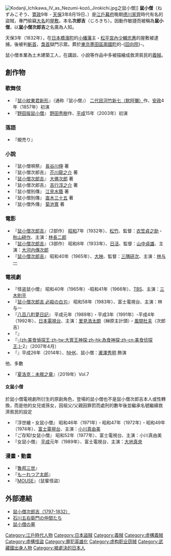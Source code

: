 [[File:Kodanji_Ichikawa_IV_as_Nezumi-kozō_Jirokichi.jpg|thumb]]之鼠小僧]]
'''鼠小僧'''（ねずみこぞう、[[寛政|寛政]]9年 - [[天保_(日本)|天保]]3年8月19日、{{bd|1797年||1832年|9月13日|}}）是[[江戶幕府|江戶幕府]]晚期[[德川家齊|德川家齊]]時代有名的盜賊，專門偷竊[[大名_(稱謂)|大名]]的[[屋敷|屋敷]]。本名'''次郎吉'''（じろきち）。因動作敏捷而被稱為'''鼠小僧'''，以'''鼠小僧次郎吉'''之名廣為人知。

天保3年（1832年），在[[日本橋|日本橋]][[濱町|濱町]]的[[小幡藩|小幡藩]]主・[[松平忠惠|松平宮內少輔忠惠]]的屋敷被逮捕，後被判[[斬首|斬首]]，[[梟首|梟首]]獄門示眾。葬於[[東京|東京]][[墨田區|墨田區]][[兩國町|兩國町]]的-{[[回向院|回向院]]}-。

鼠小僧本業為土木建築工人，在講談、小說等作品中多被描繪成救濟貧民的[[義賊|義賊]]。

==創作物==
===歌舞伎===
* 『[[鼠小紋東君新形|鼠小紋東君新形]]』（通称『鼠小僧』） [[河竹默阿彌|二代目河竹新七（默阿彌）]]作、[[安政|安政]]4年（1857年）初演
* 『[[野田版鼠小僧|野田版鼠小僧]]』 [[野田秀樹|野田秀樹]]作、[[平成|平成]]15年（2003年）初演

===落語===
* 『蜆売り』

===小說===
* 『鼠小僧唄祭』 [[長谷川伸|長谷川伸]] 著
* 『鼠小僧次郎吉』 [[芥川龍之介|芥川龍之介]] 著
* 『[[鼠小僧次郎吉_(大佛次郎)|鼠小僧次郎吉]]』 [[大佛次郎|大佛次郎]] 著
* 『鼠小僧次郎吉』 [[吉行淳之介|吉行淳之介]] 著
* 『鼠小僧別傳』 [[江見水蔭|江見水蔭]] 著
* 『鼠小僧別傳』 [[直木三十五|直木三十五]] 著
* 『鼠小僧外傳』 [[菊池寬|菊池寬]] 著

===電影===
* 『[[鼠小僧次郎吉_(大佛次郎)|鼠小僧次郎吉]]』（2部作） [[昭和|昭和]]7年（1932年）、[[松竹|松竹]]、監督：[[衣笠貞之助|衣笠貞之助]]・[[秋山耕作|秋山耕作]]、主演：[[林長二郎|林長二郎]]
* 『[[鼠小僧次郎吉_(大佛次郎)|鼠小僧次郎吉]]』（3部作） 昭和8年（1933年）、[[日活|日活]]、監督：[[山中貞雄|山中貞雄]]、主演：[[大河内傳次郎|大河内傳次郎]]
* 『[[鼠小僧次郎吉_(大佛次郎)|鼠小僧次郎吉]]』 昭和40年（1965年）、[[大映|大映]]、監督：[[三隅研次|三隅研次]]、主演：[[林与一|林与一]]

===電視劇===
* 『怪盗鼠小僧』 昭和40年（1965年）-昭和41年（1966年）、[[TBS電視|TBS]]、主演：[[三木則平|三木則平]]
* 『[[鼠小僧次郎吉_(大佛次郎)|鼠小僧次郎吉 必殺の白刃]]』 昭和58年（1983年）、富士電視台、主演：林与一
* 『[[八百八町夢日記|八百八町夢日記]]』 平成元年（1989年）・平成3年（1991年）-平成4年（1992年）、[[日本電視台|日本電視台]]、主演：[[里見浩太朗|里見浩太朗]]（榊原主計頭）・[[風間杜夫|風間杜夫]]（次郎吉）
* 『{{tsl|ja|熱血! 周作が行く}}』
* 『[[美食偵探王_(電視劇)|-{zh:美食偵探王;zh-tw:大胃王神探;zh-hk:為食神探;zh-cn:美食侦探王;}-]]2』（2007年4月）
* 『{{tsl|ja|鼠、江戸を疾る}}』平成26年（2014年）、[[NHK|NHK]]、鼠小僧：[[瀧澤秀明|瀧澤秀明]] 飾演
他、多數
* 『[[夏洛克：未敘之章|夏洛克：未敘之章]]』（2019年）Vol.7
====女鼠小僧====
於鼠小僧電視劇所衍生的原創角色，登場的鼠小僧也不是鼠小僧次郎吉本人或性轉換，而是他的女兒或孫女，因祖父/父親因罪罰而處刑的數年後並繼承名號繼續救濟貧民的設定
* 『浮世繪・女鼠小僧』 昭和46年（1971年）・昭和47年（1972年）・昭和49年（1974年）、[[富士電視台|富士電視台]]、主演：[[小川真由美|小川真由美]]
* 『ご存知!女鼠小僧』 昭和52年（1977年）、富士電視台、主演：小川真由美
* 『女鼠小僧』 [[平成|平成]]元年（1989年）、富士電視台、主演：[[大地真央|大地真央]]

===漫畫・動畫===
* 『[[魯邦三世|魯邦三世]]』
* 『[[もーれつア太郎|もーれつア太郎]]』
* 『[[MOUSE|MOUSE]]』（鼠輩怪盜）

== 外部連結 ==
{{Portal|神道|Shinto torii icon vermillion.svg}}
* [http://www.ffortune.net/social/people/nihon-edo/nezumikozo.htm 鼠小僧次郎吉（1797-1832）]
* [http://www.ten-f.com/goemon.html 石川五右衛門の仲間たち]
* [http://www.cnet-ta.ne.jp/p/pddlib/photo/sumida/nezumi.htm 鼠小僧の墓]

{{DEFAULTSORT:Nezumi Kozō}}
[[Category:江戶時代人物|Category:江戶時代人物]]
[[Category:日本盜賊|Category:日本盜賊]]
[[Category:義賊|Category:義賊]]
[[Category:虛構義賊|Category:虛構義賊]]
[[Category:虛構怪盜|Category:虛構怪盜]]
[[Category:罪犯英雄化|Category:罪犯英雄化]]
[[Category:虚构职业窃贼|Category:虚构职业窃贼]]
[[Category:武藏國出身人物|Category:武藏國出身人物]]
[[Category:被處決的日本人|Category:被處決的日本人]]